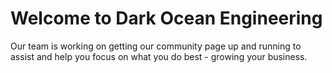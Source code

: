 # Welcome to Dark Ocean Engineering

Our team is working on getting our community page up and running to assist and help you focus on what you do best - growing your business.
